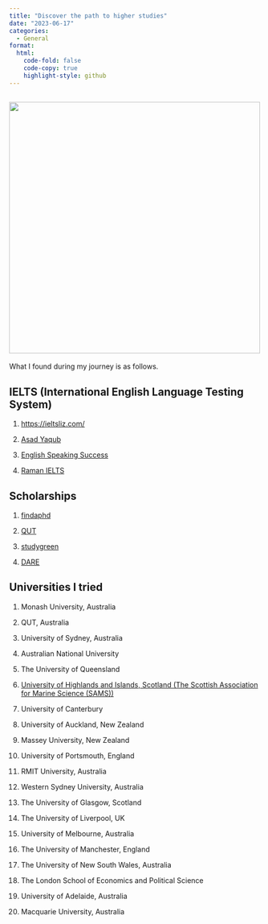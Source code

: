 ```yaml
---
title: "Discover the path to higher studies"
date: "2023-06-17"
categories:
  - General
format: 
  html:
    code-fold: false
    code-copy: true
    highlight-style: github
---
```


## ![](download.jpeg){width="500"}

What I found during my journey is as follows.

##   IELTS (International English Language Testing System)

1.  <https://ieltsliz.com/>

2.  [Asad Yaqub](https://www.youtube.com/watch?app=desktop&v=eAr0jCQBeA8)

3.  [English Speaking Success](https://www.youtube.com/watch?app=desktop&v=lITCDZGepmg)

4.  [Raman IELTS](https://www.youtube.com/watch?app=desktop&v=1wWJLaVNIXQ)

## Scholarships

1.  [findaphd](https://www.findaphd.com/)

2.  [QUT](https://www.qut.edu.au/study/fees-and-scholarships/scholarships/browse)

3.  [studygreen](https://studygreen.info/the-university-of-sydney-dare-phd-scholarships-in-australia-2022/)

4.  [DARE](https://darecentre.org.au/research/)

## Universities I tried

1.  Monash University, Australia

2.  QUT, Australia

3.  University of Sydney, Australia

4.  Australian National University

5.  The University of Queensland

6.  [University of Highlands and Islands, Scotland (The Scottish Association for Marine Science (SAMS))](https://www.sams.ac.uk/study/postgraduate/sams-find-a-phd/artificial-intelligence-based-image-analysis-to-address-the-risk-from-marine-harmful-algal-blooms/)

7.  University of Canterbury

8.  University of Auckland, New Zealand

9.  Massey University, New Zealand

10. University of Portsmouth, England

11. RMIT University, Australia

12. Western Sydney University, Australia

13. The University of Glasgow, Scotland

14. The University of Liverpool, UK

15. University of Melbourne, Australia

16. The University of Manchester, England

17. The University of New South Wales, Australia

18. The London School of Economics and Political Science

19. University of Adelaide, Australia

20. Macquarie University, Australia
